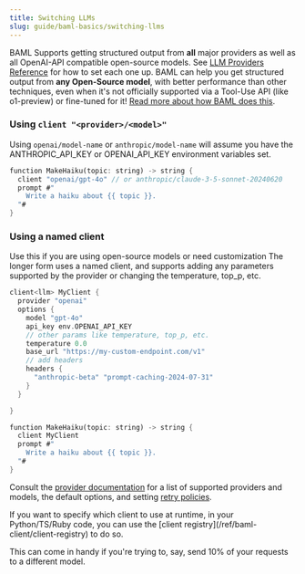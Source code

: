 ```yaml
---
title: Switching LLMs
slug: guide/baml-basics/switching-llms
---
```


BAML Supports getting structured output from **all** major providers as well as all OpenAI-API compatible open-source models. See [LLM Providers Reference](/ref/llm-client-providers/open-ai) for how to set each one up.
<Tip>
BAML can help you get structured output from **any Open-Source model**, with better performance than other techniques, even when it's not officially supported via a Tool-Use API (like o1-preview) or fine-tuned for it! [Read more about how BAML does this](https://www.boundaryml.com/blog/schema-aligned-parsing).
</Tip>

### Using `client "<provider>/<model>"`

Using `openai/model-name` or `anthropic/model-name` will assume you have the ANTHROPIC_API_KEY or OPENAI_API_KEY environment variables set.

```rust BAML
function MakeHaiku(topic: string) -> string {
  client "openai/gpt-4o" // or anthropic/claude-3-5-sonnet-20240620
  prompt #"
    Write a haiku about {{ topic }}.
  "#
}
```

### Using a named client
<Note>Use this if you are using open-source models or need customization</Note>
The longer form uses a named client, and supports adding any parameters supported by the provider or changing the temperature, top_p, etc.

```rust BAML
client<llm> MyClient {
  provider "openai"
  options {
    model "gpt-4o"
    api_key env.OPENAI_API_KEY
    // other params like temperature, top_p, etc.
    temperature 0.0
    base_url "https://my-custom-endpoint.com/v1"
    // add headers
    headers {
      "anthropic-beta" "prompt-caching-2024-07-31"
    }
  }

}

function MakeHaiku(topic: string) -> string {
  client MyClient
  prompt #"
    Write a haiku about {{ topic }}.
  "#
}
```

Consult the [provider documentation](/ref/llm-client-providers/open-ai) for a list of supported providers
and models, the default options, and setting [retry policies](/ref/llm-client-strategies/retry-policy).

<Tip>
If you want to specify which client to use at runtime, in your Python/TS/Ruby code,
you can use the [client registry](/ref/baml-client/client-registry) to do so.

This can come in handy if you're trying to, say, send 10% of your requests to a
different model.
</Tip>
